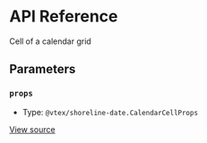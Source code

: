 # API Reference

Cell of a calendar grid

## Parameters

### `props`

- Type: `@vtex/shoreline-date.CalendarCellProps`

[View source](https://github.com/vtex/shoreline/blob/495e78210/packages/date/src/calendar/calendar-cell.tsx#L12)
